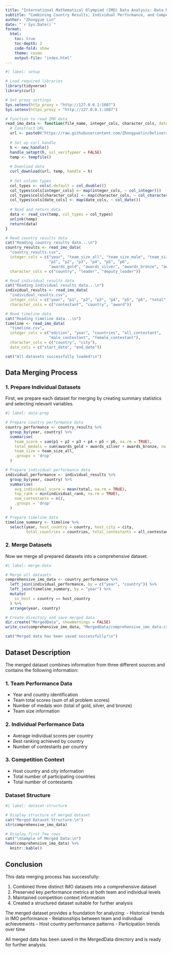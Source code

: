 ```yaml
---
title: "International Mathematical Olympiad (IMO) Data Analysis: Data Merging Process"
subtitle: "Combining Country Results, Individual Performance, and Competition Timeline Data"
author: "Zhongyue Lin"
date: "`r Sys.Date()`"
format:
  html:
    toc: true
    toc-depth: 2
    code-fold: show
    theme: cosmo
    output-file: "index.html"
---
```


```r
#| label: setup

# Load required libraries
library(tidyverse)
library(curl)

# Set proxy settings
Sys.setenv(http_proxy = "http://127.0.0.1:1087")
Sys.setenv(https_proxy = "http://127.0.0.1:1087")

# Function to read IMO data
read_imo_data <- function(file_name, integer_cols, character_cols, date_cols = c()) {
  # Construct URL
  url <- paste0("https://raw.githubusercontent.com/Zhongyuelin/Deliverable01-Collecting-raw-data-/main/IMO_data/", file_name)
  
  # Set up curl handle
  h <- new_handle()
  handle_setopt(h, ssl_verifypeer = FALSE)
  temp <- tempfile()
  
  # Download data
  curl_download(url, temp, handle = h)
  
  # Set column types
  col_types <- cols(.default = col_double())
  col_types$cols[integer_cols] <- map(integer_cols, ~ col_integer())
  col_types$cols[character_cols] <- map(character_cols, ~ col_character())
  col_types$cols[date_cols] <- map(date_cols, ~ col_date())
  
  # Read and return data
  data <- read_csv(temp, col_types = col_types)
  unlink(temp)
  return(data)
}

# Read country results data
cat("Reading country results data...\n")
country_results <- read_imo_data(
  "country_results.csv",
  integer_cols = c("year", "team_size_all", "team_size_male", "team_size_female",
                   "p1", "p2", "p3", "p4", "p5", "p6",
                   "awards_gold", "awards_silver", "awards_bronze", "awards_honorable_mentions"),
  character_cols = c("country", "leader", "deputy_leader"))

# Read individual results data
cat("Reading individual results data...\n")
individual_results <- read_imo_data(
  "individual_results.csv",
  integer_cols = c("year", "p1", "p2", "p3", "p4", "p5", "p6", "total", "individual_rank"),
  character_cols = c("contestant", "country", "award"))

# Read timeline data
cat("Reading timeline data...\n")
timeline <- read_imo_data(
  "timeline.csv",
  integer_cols = c("edition", "year", "countries", "all_contestant", 
                   "male_contestant", "female_contestant"),
  character_cols = c("country", "city"),
  date_cols = c("start_date", "end_date"))

cat("All datasets successfully loaded!\n")
```

## Data Merging Process

### 1. Prepare Individual Datasets

First, we prepare each dataset for merging by creating summary statistics and selecting relevant variables.

```r
#| label: data-prep

# Prepare country performance data
country_performance <- country_results %>%
  group_by(year, country) %>%
  summarise(
    team_score = sum(p1 + p2 + p3 + p4 + p5 + p6, na.rm = TRUE),
    total_medals = sum(awards_gold + awards_silver + awards_bronze, na.rm = TRUE),
    team_size = team_size_all,
    .groups = 'drop'
  )

# Prepare individual performance data
individual_performance <- individual_results %>%
  group_by(year, country) %>%
  summarise(
    avg_individual_score = mean(total, na.rm = TRUE),
    top_rank = min(individual_rank, na.rm = TRUE),
    num_contestants = n(),
    .groups = 'drop'
  )

# Prepare timeline data
timeline_summary <- timeline %>%
  select(year, host_country = country, host_city = city, 
         total_countries = countries, total_contestants = all_contestant)
```

### 2. Merge Datasets

Now we merge all prepared datasets into a comprehensive dataset.

```r
#| label: merge-data

# Merge all datasets
comprehensive_imo_data <- country_performance %>%
  left_join(individual_performance, by = c("year", "country")) %>%
  left_join(timeline_summary, by = "year") %>%
  mutate(
    is_host = country == host_country
  ) %>%
  arrange(year, country)

# Create directory and save merged data
dir.create("MergedData", showWarnings = FALSE)
write_csv(comprehensive_imo_data, "MergedData/comprehensive_imo_data.csv")

cat("Merged data has been saved successfully!\n")
```

## Dataset Description

The merged dataset combines information from three different sources and contains the following information:

### 1. Team Performance Data
- Year and country identification
- Team total scores (sum of all problem scores)
- Number of medals won (total of gold, silver, and bronze)
- Team size information

### 2. Individual Performance Data
- Average individual scores per country
- Best ranking achieved by country
- Number of contestants per country

### 3. Competition Context
- Host country and city information
- Total number of participating countries
- Total number of contestants

### Dataset Structure

```r
#| label: dataset-structure

# Display structure of merged dataset
cat("Merged Dataset Structure:\n")
str(comprehensive_imo_data)

# Display first few rows
cat("\nSample of Merged Data:\n")
head(comprehensive_imo_data) %>%
  knitr::kable()
```

## Conclusion

This data merging process has successfully:

1. Combined three distinct IMO datasets into a comprehensive dataset
2. Preserved key performance metrics at both team and individual levels
3. Maintained competition context information
4. Created a structured dataset suitable for further analysis

The merged dataset provides a foundation for analyzing:
- Historical trends in IMO performance
- Relationships between team and individual achievements
- Host country performance patterns
- Participation trends over time

All merged data has been saved in the MergedData directory and is ready for further analysis.